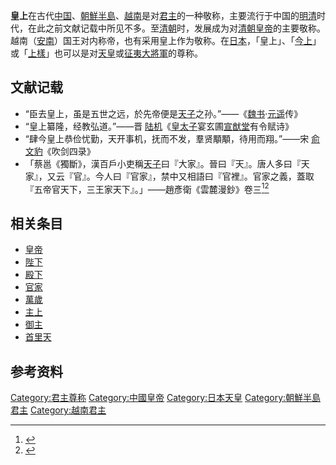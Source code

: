 {{不是|皇帝}}
{{wiktionarypar|皇上}}
'''皇上'''在古代[[中国|中国]]、[[朝鮮半島|朝鮮半島]]、[[越南|越南]]是对[[君主|君主]]的一种敬称，主要流行于中国的[[明清|明清]]时代，在此之前文献记载中所见不多。至[[清朝|清朝]]时，发展成为对[[清朝皇帝|清朝皇帝]]的主要敬称。越南（[[安南|安南]]）国王对内称帝，也有采用皇上作为敬称。在[[日本|日本]]，「皇上」、「[[今上|今上]]」或「[[上樣|上樣]]」也可以是对[[天皇|天皇]]或[[征夷大將軍|征夷大將軍]]的尊称。

==文献记载==
*“臣去皇上，虽是五世之远，於先帝便是[[天子|天子]]之孙。”——《[[魏书|魏书]]·[[元遙|元遥]]传》
*“皇上纂隆，经教弘道。”——晋 [[陆机|陆机]]《[[皇太子|皇太子]]宴玄圃[[宣猷堂|宣猷堂]]有令赋诗》
*“肆今皇上恭俭忧勤，天开事机，抚而不发，羣贤顒顒，待用而翔。”——宋 [[俞文豹|俞文豹]]《吹剑四录》
*「蔡邕《獨斷》，漢百戶小吏稱[[天子|天子]]曰『大家』。晉曰『天』。唐人多曰『天家』，又云『官』。今人曰『官家』，禁中又相語曰『官裡』。官家之義，蓋取『五帝官天下，三王家天下』。」——趙彥衛《雲麓漫鈔》卷三<ref>{{Cite web|title=古代生活史——官员和百姓的称谓-历史学习笔记|url=http://www.historyhots.com/zgls/sywm/25322.html|access-date=2021-10-24|work=www.historyhots.com|archive-date=2021-12-20|archive-url=https://web.archive.org/web/20211220234625/http://www.historyhots.com/zgls/sywm/25322.html|dead-url=no}}</ref><ref name=":0">{{Cite book|title=宋朝游历指南|author=国晶|quote=}}</ref>

==相关条目==
* [[皇帝|皇帝]]
* [[陛下|陛下]]
* [[殿下|殿下]]
* [[官家|官家]]
* [[萬歲|萬歲]]
* [[主上|主上]]
* [[御主|御主]]
* [[首里天|首里天]]
==参考资料==
{{reflist}}
[[Category:君主尊称|Category:君主尊称]]
[[Category:中國皇帝|Category:中國皇帝]]
[[Category:日本天皇|Category:日本天皇]]
[[Category:朝鮮半島君主|Category:朝鮮半島君主]]
[[Category:越南君主|Category:越南君主]]